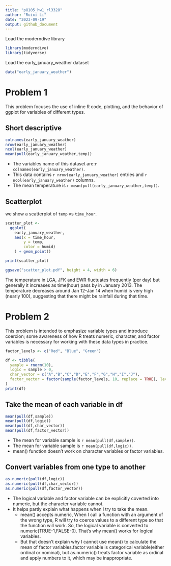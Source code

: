 ```yaml
---
title: "p8105_hw1_rl3328"
author: "Ruixi Li"
date: "2023-09-19"
output: github_document
---
```


Load the moderndive library
```r
library(moderndive)
library(tidyverse)
```

Load the early_january_weather dataset
```r
data("early_january_weather")
```
# Problem 1

This problem focuses the use of inline R code, plotting, and the behavior of ggplot for variables of different types.

## Short descriptive 
```r
colnames(early_january_weather)
nrow(early_january_weather)
ncol(early_january_weather)
mean(pull(early_january_weather,temp))
```

* The variables name of this dataset are:`r colnames(early_january_weather)`.
* This data contains `r nrow(early_january_weather)` entries and `r ncol(early_january_weather)` columns.
* The mean temperature is `r mean(pull(early_january_weather,temp))`.

## Scatterplot
we show a scatterplot of `temp` vs `time_hour`. 
```r
scatter_plot <-  
  ggplot(
    early_january_weather,
    aes(x = time_hour, 
        y = temp, 
        color = humid)
    ) + geom_point()

print(scatter_plot)

ggsave("scatter_plot.pdf", height = 4, width = 6)
```
The temperature in LGA, JFK and EWR fluctuates frequently (per day) but generally it increases as time(hour) pass by in January 2013. The temperature decreases around Jan 12-Jan 14 when humid is very high (nearly 100), suggesting that there might be rainfall during that time.


# Problem 2
This problem is intended to emphasize variable types and introduce coercion; some awareness of how R treats numeric, character, and factor variables is necessary for working with these data types in practice.

```r
factor_levels <- c("Red", "Blue", "Green")

df <- tibble(
  sample = rnorm(10),
  logic = sample > 0,
  char_vector = c("A","B","C","D","E","F","G","H","I","J"),
  factor_vector = factor(sample(factor_levels, 10, replace = TRUE), levels = factor_levels) 
)
print(df)

```


##  Take the mean of each variable in df
```r
mean(pull(df,sample))
mean(pull(df,logic))
mean(pull(df,char_vector))
mean(pull(df,factor_vector))
```
* The mean for variable sample is `r mean(pull(df,sample))`.
* The mean for variable sample is `r mean(pull(df,logic))`.
* mean() function doesn't work on character variables or factor variables.

## Convert variables from one type to another
```r
as.numeric(pull(df,logic))
as.numeric(pull(df,char_vector))
as.numeric(pull(df,factor_vector))
```

* The logical variable and factor variable can be explicitly coverted into numeric, but the character variable cannot.
* It helps partly explain what happens when I try to take the mean.
  * mean() accepts numeric, When I call a function with an argument of the wrong type, R will try to coerce values to a different type so that the function will work. So, the logical variable is converted to numeric(TRUE-1,FALSE-0). That's why mean() works for logical variables.
  * But that doesn't explain why I cannot use mean() to calculate the mean of factor variables.factor variable is categorical variable(either ordinal or nominal), but as.numeric() treats factor variable as ordinal and apply numbers to it, which may be inappropriate.
  
